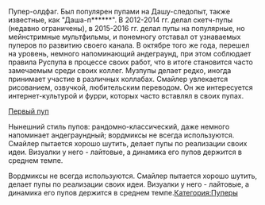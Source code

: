 {{Инфобокс для пуперов
|title2=DoctorSmiler
|другие_ники=раньше — Doctor Pink Smile или DocPinkSmileRYTP
|image3=[[Файл:Z7utzzvZes.jpg|left]]
|сферы_творчества=RYTP, RYTPMV 
|год_начала=3 декабря 2011 
|image4=[[Файл:ECuMCznk4vE.jpg|left]]
|имя_фамилия=Степан Белюскин
|дата_рождения=27 июля 1997 г.
|место_проживания=Москва 
|ссылки=
*[https://www.youtube.com/user/DrLadaPinkSmile Канал]
*[https://www.youtube.com/channel/UCfIOYEHDnG7W3GUWAuoYJ9g Альт]
*[https://vk.com/doctor_smiler Страница ВК]
}}Пупер-олдфаг. Был популярен пупами на Дашу-следопыт, также известные, как "Даша-п******". В 2012-2014 гг. делал скетч-пупы (недавно ограничены), в 2015-2016 гг. делал пупы на популярные, но мейнстримные мультфильмы, и понемногу отставал от узнаваемых пуперов по развитию своего канала. В октябре того же года, перешел на уровень, немного напоминающий андеграунд, при этом соблюдает правила Руспупа в процессе своих работ, что в итоге становится часто замечаемым среди своих коллег. Музпупы делает редко, иногда принимает участие в различных коллабах. Смайлер увлекается рисованием, озвучкой, любительским переводом. Он же интересуется интернет-культурой и фурри, которых часто вставлял в своих пупах.

[https://vk.com/video-36302598_162347019 Первый пуп]

Нынешний стиль пупов: рандомно-классический, даже немного напоминает андеграундный; вордмиксы не всегда используются. Смайлер пытается хорошо шутить, делает пупы по реализации своих идеи. Визуалки у него - лайтовые, а динамика его пупов держится в среднем темпе.

Вордмиксы не всегда используются. Смайлер пытается хорошо шутить, делает пупы по реализации своих идеи. Визуалки у него - лайтовые, а динамика его пупов держится в среднем темпе.[[Категория:Пуперы]]